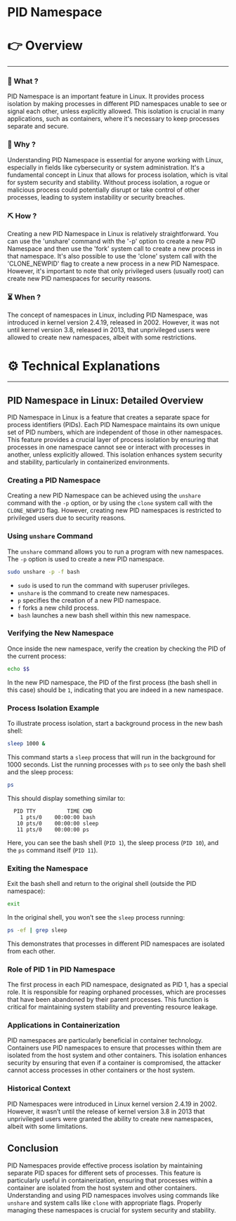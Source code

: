 # PID Namespace


# 👉 Overview

---

### 👀 What ?

PID Namespace is an important feature in Linux. It provides process isolation by making processes in different PID namespaces unable to see or signal each other, unless explicitly allowed. This isolation is crucial in many applications, such as containers, where it's necessary to keep processes separate and secure.


### 🧐 Why ?

Understanding PID Namespace is essential for anyone working with Linux, especially in fields like cybersecurity or system administration. It's a fundamental concept in Linux that allows for process isolation, which is vital for system security and stability. Without process isolation, a rogue or malicious process could potentially disrupt or take control of other processes, leading to system instability or security breaches.


### ⛏️ How ?

Creating a new PID Namespace in Linux is relatively straightforward. You can use the 'unshare' command with the '-p' option to create a new PID Namespace and then use the 'fork' system call to create a new process in that namespace. It's also possible to use the 'clone' system call with the 'CLONE_NEWPID' flag to create a new process in a new PID Namespace. However, it's important to note that only privileged users (usually root) can create new PID namespaces for security reasons.


### ⏳ When ?

The concept of namespaces in Linux, including PID Namespace, was introduced in kernel version 2.4.19, released in 2002. However, it was not until kernel version 3.8, released in 2013, that unprivileged users were allowed to create new namespaces, albeit with some restrictions.


# ⚙️ Technical Explanations

---

## PID Namespace in Linux: Detailed Overview

PID Namespace in Linux is a feature that creates a separate space for process identifiers (PIDs). Each PID Namespace maintains its own unique set of PID numbers, which are independent of those in other namespaces. This feature provides a crucial layer of process isolation by ensuring that processes in one namespace cannot see or interact with processes in another, unless explicitly allowed. This isolation enhances system security and stability, particularly in containerized environments.

### Creating a PID Namespace

Creating a new PID Namespace can be achieved using the `unshare` command with the `-p` option, or by using the `clone` system call with the `CLONE_NEWPID` flag. However, creating new PID namespaces is restricted to privileged users due to security reasons.

### Using `unshare` Command

The `unshare` command allows you to run a program with new namespaces. The `-p` option is used to create a new PID namespace.

```bash
sudo unshare -p -f bash

```

- `sudo` is used to run the command with superuser privileges.
- `unshare` is the command to create new namespaces.
- `p` specifies the creation of a new PID namespace.
- `f` forks a new child process.
- `bash` launches a new bash shell within this new namespace.

### Verifying the New Namespace

Once inside the new namespace, verify the creation by checking the PID of the current process:

```bash
echo $$

```

In the new PID namespace, the PID of the first process (the bash shell in this case) should be `1`, indicating that you are indeed in a new namespace.

### Process Isolation Example

To illustrate process isolation, start a background process in the new bash shell:

```bash
sleep 1000 &

```

This command starts a `sleep` process that will run in the background for 1000 seconds. List the running processes with `ps` to see only the bash shell and the sleep process:

```bash
ps

```

This should display something similar to:

```
  PID TTY          TIME CMD
    1 pts/0    00:00:00 bash
   10 pts/0    00:00:00 sleep
   11 pts/0    00:00:00 ps

```

Here, you can see the bash shell (`PID 1`), the sleep process (`PID 10`), and the `ps` command itself (`PID 11`).

### Exiting the Namespace

Exit the bash shell and return to the original shell (outside the PID namespace):

```bash
exit

```

In the original shell, you won’t see the `sleep` process running:

```bash
ps -ef | grep sleep

```

This demonstrates that processes in different PID namespaces are isolated from each other.

### Role of PID 1 in PID Namespace

The first process in each PID namespace, designated as PID 1, has a special role. It is responsible for reaping orphaned processes, which are processes that have been abandoned by their parent processes. This function is critical for maintaining system stability and preventing resource leakage.

### Applications in Containerization

PID namespaces are particularly beneficial in container technology. Containers use PID namespaces to ensure that processes within them are isolated from the host system and other containers. This isolation enhances security by ensuring that even if a container is compromised, the attacker cannot access processes in other containers or the host system.

### Historical Context

PID Namespaces were introduced in Linux kernel version 2.4.19 in 2002. However, it wasn’t until the release of kernel version 3.8 in 2013 that unprivileged users were granted the ability to create new namespaces, albeit with some limitations.

## Conclusion

PID Namespaces provide effective process isolation by maintaining separate PID spaces for different sets of processes. This feature is particularly useful in containerization, ensuring that processes within a container are isolated from the host system and other containers. Understanding and using PID namespaces involves using commands like `unshare` and system calls like `clone` with appropriate flags. Properly managing these namespaces is crucial for system security and stability.
